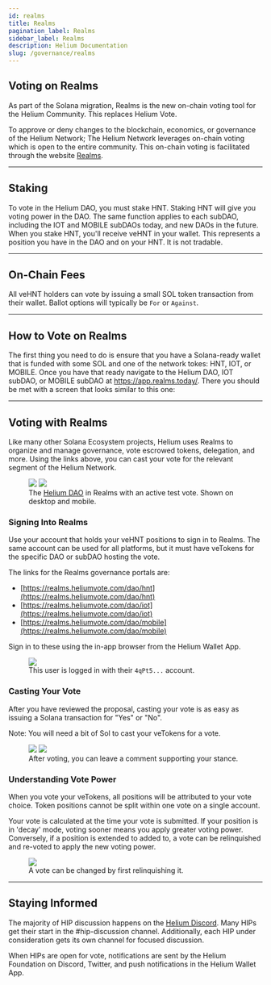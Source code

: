 ```yaml
---
id: realms
title: Realms
pagination_label: Realms
sidebar_label: Realms
description: Helium Documentation
slug: /governance/realms
---
```



## Voting on Realms

As part of the Solana migration, Realms is the new on-chain voting tool for the Helium Community.
This replaces Helium Vote.

To approve or deny changes to the blockchain, economics, or governance of the Helium Network; The
Helium Network leverages on-chain voting which is open to the entire community. This on-chain voting
is facilitated through the website [Realms](https://realms.today).

---

## Staking

To vote in the Helium DAO, you must stake HNT. Staking HNT will give you voting power in the DAO.
The same function applies to each subDAO, including the IOT and MOBILE subDAOs today, and new DAOs
in the future. When you stake HNT, you'll receive veHNT in your wallet. This represents a position
you have in the DAO and on your HNT. It is not tradable.

---

## On-Chain Fees

All veHNT holders can vote by issuing a small SOL token transaction from their wallet. Ballot
options will typically be `For` or `Against`.

---

## How to Vote on Realms

The first thing you need to do is ensure that you have a Solana-ready wallet that is funded with
some SOL and one of the network tokes: HNT, IOT, or MOBILE. Once you have that ready navigate to the
Helium DAO, IOT subDAO, or MOBILE subDAO at https://app.realms.today/. There you should be met with
a screen that looks similar to this one:

---

## Voting with Realms

Like many other Solana Ecosystem projects, Helium uses Realms to organize and manage governance,
vote escrowed tokens, delegation, and more. Using the links above, you can cast your vote for the
relevant segment of the Helium Network.

<figure className="screensnippet-wrapper">
  <div style={{ display: 'flex' }}>
    <img
      src={useBaseUrl('/img/realms/realmsui.png')}
      style={{ maxHeight: 350, minWidth: 0, flex: '1 1 auto' }}
    />
    <img
      src={useBaseUrl('/img/realms/realmsui_mobile.png')}
      style={{ maxHeight: 350, minWidth: 0, flex: '1 1 auto' }}
    />
  </div>
  <figcaption>
    The <a href="https://realms.heliumvote.com/dao/hnt">Helium DAO</a> in Realms with an active test
    vote. Shown on desktop and mobile.
  </figcaption>
</figure>

### Signing Into Realms

Use your account that holds your veHNT positions to sign in to Realms. The same account can be used
for all platforms, but it must have veTokens for the specific DAO or subDAO hosting the vote.

The links for the Realms governance portals are:

- [https://realms.heliumvote.com/dao/hnt](https://realms.heliumvote.com/dao/hnt)
- [https://realms.heliumvote.com/dao/iot](https://realms.heliumvote.com/dao/iot)
- [https://realms.heliumvote.com/dao/mobile](https://realms.heliumvote.com/dao/mobile)

Sign in to these using the in-app browser from the Helium Wallet App.

<figure className="screensnippet-wrapper">
  <img src={useBaseUrl('/img/realms/connectaccount.png')} />
  <figcaption>
    This user is logged in with their <code>4qPt5...</code> account.
  </figcaption>
</figure>

### Casting Your Vote

After you have reviewed the proposal, casting your vote is as easy as issuing a Solana transaction
for "Yes" or "No".

Note: You will need a bit of Sol to cast your veTokens for a vote.

<figure className="screensnippet-wrapper">
  <div style={{ display: 'flex', alignItems: 'center' }}>
    <img
      src={useBaseUrl('/img/realms/castvote.png')}
      style={{ maxHeight: 250, minWidth: 0, flex: '1 1 auto' }}
    />
    <img
      src={useBaseUrl('/img/realms/confirmvote.png')}
      style={{ maxHeight: 300, minWidth: 0, flex: '1 1 auto' }}
    />
  </div>
  <figcaption>After voting, you can leave a comment supporting your stance.</figcaption>
</figure>

### Understanding Vote Power

When you vote your veTokens, all positions will be attributed to your vote choice. Token positions
cannot be split within one vote on a single account.

Your vote is calculated at the time your vote is submitted. If your position is in 'decay' mode,
voting sooner means you apply greater voting power. Conversely, if a position is extended to added
to, a vote can be relinquished and re-voted to apply the new voting power.

<figure className="screensnippet-wrapper">
  <img src={useBaseUrl('/img/realms/relinquishvote.png')} />
  <figcaption>A vote can be changed by first relinquishing it.</figcaption>
</figure>

---

## Staying Informed

The majority of HIP discussion happens on the [Helium Discord](https://discord.gg/helium). Many HIPs
get their start in the #hip-discussion channel. Additionally, each HIP under consideration gets its
own channel for focused discussion.

When HIPs are open for vote, notifications are sent by the Helium Foundation on Discord, Twitter,
and push notifications in the Helium Wallet App.
